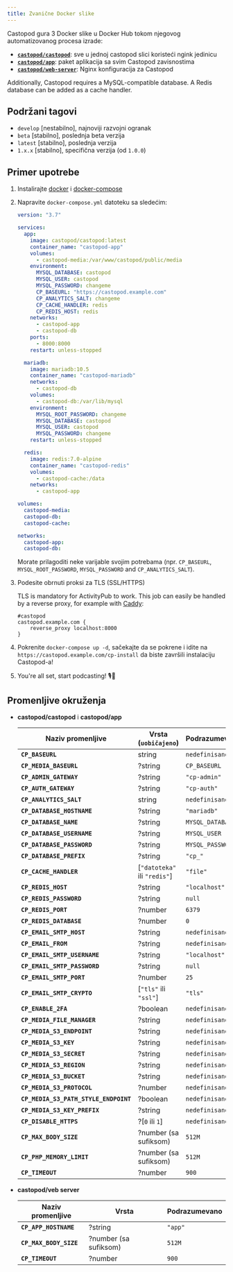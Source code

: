 ```yaml
---
title: Zvanične Docker slike
---
```


Castopod gura 3 Docker slike u Docker Hub tokom njegovog automatizovanog procesa
izrade:

- [**`castopod/castopod`**](https://hub.docker.com/r/castopod/castopod): sve u
  jednoj castopod slici koristeći ngink jedinicu
- [**`castopod/app`**](https://hub.docker.com/r/castopod/app): paket aplikacija
  sa svim Castopod zavisnostima
- [**`castopod/web-server`**](https://hub.docker.com/r/castopod/web-server):
  Nginx konfiguracija za Castopod

Additionally, Castopod requires a MySQL-compatible database. A Redis database
can be added as a cache handler.

## Podržani tagovi

- `develop` [nestabilno], najnoviji razvojni ogranak
- `beta` [stabilno], poslednja beta verzija
- `latest` [stabilno], poslednja verzija
- `1.x.x` [stabilno], specifična verzija (od `1.0.0`)

## Primer upotrebe

1. Instalirajte [docker](https://docs.docker.com/get-docker/) i
   [docker-compose](https://docs.docker.com/compose/install/)

2. Napravite `docker-compose.yml` datoteku sa sledećim:

   ```yml
   version: "3.7"

   services:
     app:
       image: castopod/castopod:latest
       container_name: "castopod-app"
       volumes:
         - castopod-media:/var/www/castopod/public/media
       environment:
         MYSQL_DATABASE: castopod
         MYSQL_USER: castopod
         MYSQL_PASSWORD: changeme
         CP_BASEURL: "https://castopod.example.com"
         CP_ANALYTICS_SALT: changeme
         CP_CACHE_HANDLER: redis
         CP_REDIS_HOST: redis
       networks:
         - castopod-app
         - castopod-db
       ports:
         - 8000:8000
       restart: unless-stopped

     mariadb:
       image: mariadb:10.5
       container_name: "castopod-mariadb"
       networks:
         - castopod-db
       volumes:
         - castopod-db:/var/lib/mysql
       environment:
         MYSQL_ROOT_PASSWORD: changeme
         MYSQL_DATABASE: castopod
         MYSQL_USER: castopod
         MYSQL_PASSWORD: changeme
       restart: unless-stopped

     redis:
       image: redis:7.0-alpine
       container_name: "castopod-redis"
       volumes:
         - castopod-cache:/data
       networks:
         - castopod-app

   volumes:
     castopod-media:
     castopod-db:
     castopod-cache:

   networks:
     castopod-app:
     castopod-db:
   ```

   Morate prilagoditi neke varijable svojim potrebama (npr. `CP_BASEURL`,
   `MYSQL_ROOT_PASSWORD`, `MYSQL_PASSWORD` and `CP_ANALYTICS_SALT`).

3. Podesite obrnuti proksi za TLS (SSL/HTTPS)

   TLS is mandatory for ActivityPub to work. This job can easily be handled by a
   reverse proxy, for example with [Caddy](https://caddyserver.com/):

   ```
   #castopod
   castopod.example.com {
       reverse_proxy localhost:8000
   }
   ```

4. Pokrenite `docker-compose up -d`, sačekajte da se pokrene i idite na
   `https://castopod.example.com/cp-install` da biste završili instalaciju
   Castopod-a!

5. You're all set, start podcasting! 🎙️🚀

## Promenljive okruženja

- **castopod/castopod** i **castopod/app**

  | Naziv promenljive                     | Vrsta (`uobičajeno`)         | Podrazumevano    |
  | ------------------------------------- | ---------------------------- | ---------------- |
  | **`CP_BASEURL`**                      | string                       | `nedefinisano`   |
  | **`CP_MEDIA_BASEURL`**                | ?string                      | `CP_BASEURL`     |
  | **`CP_ADMIN_GATEWAY`**                | ?string                      | `"cp-admin"`     |
  | **`CP_AUTH_GATEWAY`**                 | ?string                      | `"cp-auth"`      |
  | **`CP_ANALYTICS_SALT`**               | string                       | `nedefinisano`   |
  | **`CP_DATABASE_HOSTNAME`**            | ?string                      | `"mariadb"`      |
  | **`CP_DATABASE_NAME`**                | ?string                      | `MYSQL_DATABASE` |
  | **`CP_DATABASE_USERNAME`**            | ?string                      | `MYSQL_USER`     |
  | **`CP_DATABASE_PASSWORD`**            | ?string                      | `MYSQL_PASSWORD` |
  | **`CP_DATABASE_PREFIX`**              | ?string                      | `"cp_"`          |
  | **`CP_CACHE_HANDLER`**                | [`"datoteka"` ili `"redis"`] | `"file"`         |
  | **`CP_REDIS_HOST`**                   | ?string                      | `"localhost"`    |
  | **`CP_REDIS_PASSWORD`**               | ?string                      | `null`           |
  | **`CP_REDIS_PORT`**                   | ?number                      | `6379`           |
  | **`CP_REDIS_DATABASE`**               | ?number                      | `0`              |
  | **`CP_EMAIL_SMTP_HOST`**              | ?string                      | `nedefinisano`   |
  | **`CP_EMAIL_FROM`**                   | ?string                      | `nedefinisano`   |
  | **`CP_EMAIL_SMTP_USERNAME`**          | ?string                      | `"localhost"`    |
  | **`CP_EMAIL_SMTP_PASSWORD`**          | ?string                      | `null`           |
  | **`CP_EMAIL_SMTP_PORT`**              | ?number                      | `25`             |
  | **`CP_EMAIL_SMTP_CRYPTO`**            | [`"tls"` ili `"ssl"`]        | `"tls"`          |
  | **`CP_ENABLE_2FA`**                   | ?boolean                     | `nedefinisano`   |
  | **`CP_MEDIA_FILE_MANAGER`**           | ?string                      | `nedefinisano`   |
  | **`CP_MEDIA_S3_ENDPOINT`**            | ?string                      | `nedefinisano`   |
  | **`CP_MEDIA_S3_KEY`**                 | ?string                      | `nedefinisano`   |
  | **`CP_MEDIA_S3_SECRET`**              | ?string                      | `nedefinisano`   |
  | **`CP_MEDIA_S3_REGION`**              | ?string                      | `nedefinisano`   |
  | **`CP_MEDIA_S3_BUCKET`**              | ?string                      | `nedefinisano`   |
  | **`CP_MEDIA_S3_PROTOCOL`**            | ?number                      | `nedefinisano`   |
  | **`CP_MEDIA_S3_PATH_STYLE_ENDPOINT`** | ?boolean                     | `nedefinisano`   |
  | **`CP_MEDIA_S3_KEY_PREFIX`**          | ?string                      | `nedefinisano`   |
  | **`CP_DISABLE_HTTPS`**                | ?[`0` ili `1`]               | `nedefinisano`   |
  | **`CP_MAX_BODY_SIZE`**                | ?number (sa sufiksom)        | `512M`           |
  | **`CP_PHP_MEMORY_LIMIT`**             | ?number (sa sufiksom)        | `512M`           |
  | **`CP_TIMEOUT`**                      | ?number                      | `900`            |

- **castopod/veb server**

  | Naziv promenljive      | Vrsta                 | Podrazumevano |
  | ---------------------- | --------------------- | ------------- |
  | **`CP_APP_HOSTNAME`**  | ?string               | `"app"`       |
  | **`CP_MAX_BODY_SIZE`** | ?number (sa sufiksom) | `512M`        |
  | **`CP_TIMEOUT`**       | ?number               | `900`         |

